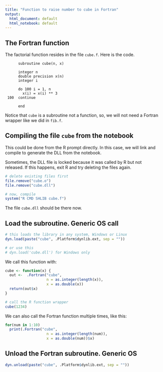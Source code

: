 ```yaml
---
title: "Function to raise number to cube in Fortran"
output:
  html_document: default
  html_notebook: default
---
```


## The Fortran function 
The factorial function resides in the file `cube.f`.
Here is the code.

```
      subroutine cube(n, x)

      integer n
      double precision x(n)
      integer i

      do 100 i = 1, n
        x(i) = x(i) ** 3
 100  continue

      end

```   

Notice that `cube` is a subroutine not a function, so, we will not need a Fortran wrapper like we did in `fib.f`.

## Compiling the file `cube` from the notebook
This could be done from the R prompt directly. In this case, we will link and compile to generate the DLL from the notebook.

Sometimes, the DLL file is locked because it was called by R but not released. If this happens, exit R and try deleting the files again.
```r
# delete existing files first
file.remove("cube.o")
file.remove("cube.dll")

# now, compile
system("R CMD SHLIB cube.f")

```
The file `cube.dll` should be there now.


## Load the subroutine. Generic OS call
```r
# this loads the library in any system, Windows or Linux
dyn.load(paste("cube", .Platform$dynlib.ext, sep = ""))

# or use this
# dyn.load('cube.dll') for Windows only
```

We call this function with:
```r

cube <- function(x) {
  out <-  .Fortran("cube", 
                   n = as.integer(length(x)), 
                   x = as.double(x))
  return(out$x)
}

# call the R function wrapper
cube(1234)    
```


We can also call the Fortran function multiple times, like this:
```r
for(num in 1:10)
  print(.Fortran("cube", 
                   n = as.integer(length(num)), 
                   x = as.double(num))$x)
```

## Unload the Fortran subroutine. Generic OS
```r
dyn.unload(paste("cube", .Platform$dynlib.ext, sep = ""))
```


